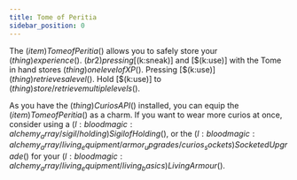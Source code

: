```yaml
---
title: Tome of Peritia
sidebar_position: 0
---
```



The $(item)Tome of Peritia$() allows you to safely store your $(thing)experience$(). $(br2)pressing [$(k:sneak)] and [$(k:use)] with the Tome in hand stores $(thing)one level of XP$(). Pressing [$(k:use)] $(thing)retrieves a level$(). Hold [$(k:use)] to $(thing)store/retrieve multiple levels$().

As you have the $(thing)Curios API$() installed, you can equip the $(item)Tome of Peritia$() as a charm. If you want to wear more curios at once, consider using a $(l:bloodmagic:alchemy_array/sigil/holding)Sigil of Holding$(), or the $(l:bloodmagic:alchemy_array/living_equipment/armor_upgrades/curios_sockets)Socketed Upgrade$() for your $(l:bloodmagic:alchemy_array/living_equipment/living_basics)Living Armour$().

